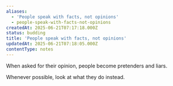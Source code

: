 ```yaml
---
aliases:
  - 'People speak with facts, not opinions'
  - people-speak-with-facts-not-opinions
createdAt: 2025-06-21T07:17:18.000Z
status: budding
title: 'People speak with facts, not opinions'
updatedAt: 2025-06-21T07:18:05.000Z
contentType: notes
---
```

When asked for their opinion, people become pretenders and liars.

Whenever possible, look at what they do instead.
